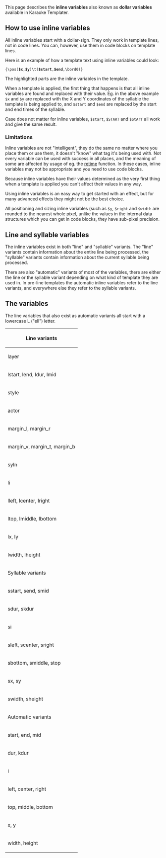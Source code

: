 This page describes the '''inline variables''' also known as '''dollar variables''' available in Karaoke Templater.

== How to use inline variables ==

All inline variables start with a dollar-sign. They only work in template lines, not in code lines. You can, however, use them in code blocks on template lines.

Here is an example of how a template text using inline variables could look:

 {\pos('''$x''','''$y''')\t('''$start''','''$end''',\bord0)}

The highlighted parts are the inline variables in the template.

When a template is applied, the first thing that happens is that all inline variables are found and replaced with their value. Eg. in the above example <code>$x</code> and <code>$y</code> are replaced with the X and Y coordinates of the syllable the template is being applied to, and <code>$start</code> and <code>$end</code> are replaced by the start and end times of the syllable.

Case does not matter for inline variables, <code>$start</code>, <code>$START</code> and <code>$StArT</code> all work and give the same result.

=== Limitations ===

Inline variables are not "intelligent", they do the same no matter where you place them or use them, it doesn't "know" what tag it's being used with. Not every variable can be used with success in all places, and the meaning of some are affected by usage of eg. the [[Karaoke Templater Reference: Code execution environment#retime|retime]] function. In these cases, inline variables may not be appropriate and you need to use code blocks.

Because inline variables have their values determined as the very first thing when a template is applied you can't affect their values in any way.

Using inline variables is an easy way to get started with an effect, but for many advanced effects they might not be the best choice.

All positioning and sizing inline variables (such as <code>$y</code>, <code>$right</code> and <code>$width</code> are rounded to the nearest whole pixel, unlike the values in the internal data structures which you can get in code blocks, they have sub-pixel precision.

== Line and syllable variables ==

The inline variables exist in both "line" and "syllable" variants. The "line" variants contain information about the entire line being processed, the "syllable" variants contain information about the current syllable being processed.

There are also "automatic" variants of most of the variables, there are either the line or the syllable variant depending on what kind of template they are used in. In pre-line templates the automatic inline variables refer to the line variants, and everywhere else they refer to the syllable variants.

== The variables ==

The line variables that also exist as automatic variants all start with a lowercase L ("ell") letter.

{|border="1" cellpadding="3" cellspacing="0" style="border:gray solid 1px; border-collapse:collapse; text-align:left;vertical-align:top"
|-
!colspan="2"|Line variants
|-
| layer
| line layer
|-
| lstart, lend, ldur, lmid
| line start time, end time, duration and midway, all absolute times in milliseconds
|-
| style
| name of the line style
|-
| actor
| name of the line actor
|-
| margin_l, margin_r
| effective left and right margin (line if nonzero, otherwise style)
|-
| margin_v, margin_t, margin_b
| effective vertical, top and bottom margin, vertical and top is same
|-
| syln
| number of syllables on line
|-
| li
| line index (first physical line in file is 1)
|-
| lleft, lcenter, lright
| line left, horizontal center and right edges, taking margins and alignment into account, rounded to an integer value
|-
| ltop, lmiddle, lbottom
| line top, vertical middle and bottom edges, taking margins and alignment into account, rounded
|-
| lx, ly
| line x and y position suitable for a \pos command when alignment is not overridden
|-
| lwidth, lheight
| line width and height in pixels, this is rounded and might not match exactly with the positioning variables
|-
!colspan="2"|Syllable variants
|-
| sstart, send, smid
| syllable start, end and midway times relative to start of line, suitable for putting into \t and \move
|-
| sdur, skdur
| syllable duration in milliseconds and centiseconds
|-
| si
| syllable index from start of line
|-
| sleft, scenter, sright
| absolute left, horizontal center and right edges for syllable from left edge of screen, suitable directly for \pos and \move
|-
| sbottom, smiddle, stop
| absolute bottom, vertical middle and top edges for syllable from top edge of screen, suitable directly for \pos and \move, adjusted for furigana positioning if needed
|-
| sx, sy
| syllable absolute x and y position in default alignment, suitable for using directly in \pos and \move
|-
| swidth, sheight
| syllable width and height in pixelsthis is rounded and might not match exactly with the positioning variables
|-
!colspan="2"|Automatic variants
|-
| start, end, mid
| start and and midway time for line/syllable; absolute for lines and relative for syllables
|-
| dur, kdur
| duration in milliseconds and centiseconds of line/syllable
|-
| i
| line or syllable index
|-
| left, center, right
| left, center and right edges of line/syllable, absolute from left screen edge
|-
| top, middle, bottom
| top middle and bottom edges of line/syllable, absolute from top screen edge
|-
| x, y
| x and y position of line/syllable when using default alignment
|-
| width, height
| width and height of line/syllable in pixels, this is rounded and might not match exactly with the positioning variables
|}